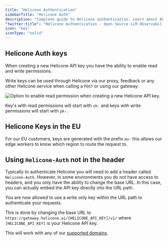```yaml
---
title: "Helicone Authentication"
sidebarTitle: "Helicone Auth"
description: "Complete guide to Helicone authentication. Learn about API key types, permissions, regional variations, and alternative authentication methods."
"twitter:title": "Helicone Authentication - Open Source LLM Observability"
icon: "key"
iconType: "solid"
---
```


## Helicone Auth keys

When creating a new Helicone API key you have the ability to enable read and write permissions.

Write keys can be used through Helicone via our proxy, feedback or any other Helicone service when calling a `POST` or using our gateway.

<Frame caption="When creating a key you can choose whether or not you want to enable reads.">
  <img
    src="/images/auth/new_key.png"
    alt="Option to enable read permission when creating a new Helicone API key."
  />
</Frame>

Key's with read permissions will start with `sk-` and keys with write permissions will start with `pk-`.

## Helicone Keys in the EU

For our EU customers, keys are generated with the prefix `eu-` this allows our edge workers to know which region to route the request to.

## Using `Helicone-Auth` not in the header

Typically to authenticate Helicone you will need to add a header called `Helicone-Auth`. However, in some environments you do not have access to headers, and you only have the ability to change the base URL. In this case, you can actually embed the API key directly into the URL path.

You are now allowed to use a write only key within the URL path to authenticate your requests.

This is done by changing the base URL to `https://gateway.helicone.ai/[HELICONE_API_KEY]/v1/` where `[HELICONE_API_KEY]` is your Helicone API key.

This will work with any of our [supported domains](/getting-started/integration-method/gateway#approved-domains).
